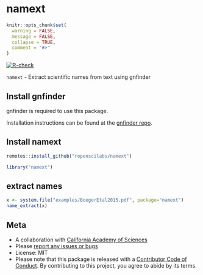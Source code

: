 namext
======

```r
knitr::opts_chunk$set(
  warning = FALSE,
  message = FALSE,
  collapse = TRUE,
  comment = "#>"
)
```

[![R-check](https://github.com/ropenscilabs/namext/workflows/R-check/badge.svg)](https://github.com/ropenscilabs/namext/actions/)


`namext` - Extract scientific names from text using gnfinder

## Install gnfinder

gnfinder is required to use this package.

Installation instructions can be found at the [gnfinder repo](https://github.com/gnames/gnfinder). 

## Install namext

```r
remotes::install_github("ropenscilabs/namext")
```

```r
library("namext")
```

## extract names

```r
x <- system.file("examples/BoegerEtal2015.pdf", package="namext")
name_extract(x)
```

## Meta

* A collaboration with [California Academy of Sciences](http://www.calacademy.org/)
* Please [report any issues or bugs](https://github.com/ropenscilabs/namext/issues)
* License: MIT
* Please note that this package is released with a [Contributor Code of Conduct](https://ropensci.org/code-of-conduct/). By contributing to this project, you agree to abide by its terms.

